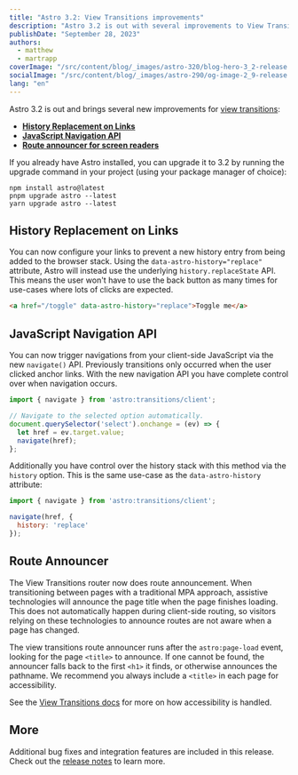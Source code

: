 ```yaml
---
title: "Astro 3.2: View Transitions improvements"
description: "Astro 3.2 is out with several improvements to View Transitions, including the ability to control the history stack, and a JavaScript navigation API"
publishDate: "September 28, 2023"
authors:
  - matthew
  - martrapp
coverImage: "/src/content/blog/_images/astro-320/blog-hero-3_2-release.jpg"
socialImage: "/src/content/blog/_images/astro-290/og-image-2_9-release.jpg"
lang: "en"
---
```


Astro 3.2 is out and brings several new improvements for [view transitions](https://docs.astro.build/en/guides/view-transitions/):

- **[History Replacement on Links](#history-replacement-on-links)**
- **[JavaScript Navigation API](#javascript-navigation-api)**
- **[Route announcer for screen readers](#route-announcer)**

If you already have Astro installed, you can upgrade it to 3.2 by running the upgrade command in your project (using your package manager of choice):

```
npm install astro@latest
pnpm upgrade astro --latest
yarn upgrade astro --latest
```

## History Replacement on Links

You can now configure your links to prevent a new history entry from being added to the browser stack. Using the `data-astro-history="replace"` attribute, Astro will instead use the underlying `history.replaceState` API. This means the user won't have to use the back button as many times for use-cases where lots of clicks are expected.

```html
<a href="/toggle" data-astro-history="replace">Toggle me</a>
```

## JavaScript Navigation API

You can now trigger navigations from your client-side JavaScript via the new `navigate()` API. Previously transitions only occurred when the user clicked anchor links. With the new navigation API you have complete control over when navigation occurs. 

```js
import { navigate } from 'astro:transitions/client';

// Navigate to the selected option automatically.
document.querySelector('select').onchange = (ev) => {
  let href = ev.target.value;
  navigate(href);
};
```

Additionally you have control over the history stack with this method via the `history` option. This is the same use-case as the `data-astro-history` attribute:

```js
import { navigate } from 'astro:transitions/client';

navigate(href, {
  history: 'replace'
});
```

## Route Announcer

The View Transitions router now does route announcement. When transitioning between pages with a traditional MPA approach, assistive technologies will announce the page title when the page finishes loading. This does not automatically happen during client-side routing, so visitors relying on these technologies to announce routes are not aware when a page has changed.

The view transitions route announcer runs after the `astro:page-load` event, looking for the page `<title>` to announce. If one cannot be found, the announcer falls back to the first `<h1>` it finds, or otherwise announces the pathname. We recommend you always include a `<title>` in each page for accessibility.

See the [View Transitions docs](https://docs.astro.build/en/guides/view-transitions/) for more on how accessibility is handled.

## More

Additional bug fixes and integration features are included in this release. Check out the [release notes](https://github.com/withastro/astro/pull/8671) to learn more.